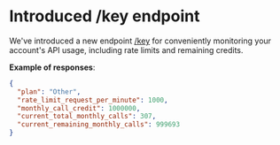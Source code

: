 # Introduced /key endpoint

We've introduced a new endpoint [/key](/reference/api-usage) for conveniently monitoring your account's API usage, including rate limits and remaining credits.

**Example of responses**:

```json
{
  "plan": "Other",
  "rate_limit_request_per_minute": 1000,
  "monthly_call_credit": 1000000,
  "current_total_monthly_calls": 307,
  "current_remaining_monthly_calls": 999693
}
```